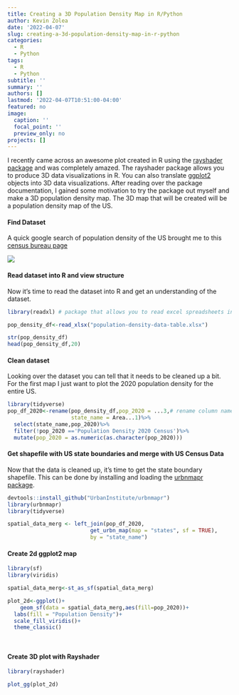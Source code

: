 ```yaml
---
title: Creating a 3D Population Density Map in R/Python
author: Kevin Zolea
date: '2022-04-07'
slug: creating-a-3d-population-density-map-in-r-python
categories:
  - R
  - Python
tags:
  - R
  - Python
subtitle: ''
summary: ''
authors: []
lastmod: '2022-04-07T10:51:00-04:00'
featured: no
image:
  caption: ''
  focal_point: ''
  preview_only: no
projects: []
---
```

I recently came across an awesome plot created in R using the [rayshader package](https://www.rayshader.com/index.html){target="_blank"} and was completely amazed. The rayshader package allows you to produce 3D data visualizations in R. You can also translate [ggplot2](https://ggplot2.tidyverse.org/){target="_blank"} objects into 3D data visualizations. After reading over the package documentation, I gained some motivation to try the package out myself and make a 3D population density map. The 3D map that will be created will be a population density map of the US.

#### Find Dataset

A quick google search of population density of the US brought me to this [census bureau page](https://www.census.gov/data/tables/time-series/dec/density-data-text.html){target="_blank"}

![](capture.png)


#### Read dataset into R and view structure

Now it's time to read the dataset into R and get an understanding of the dataset.

```r

library(readxl) # package that allows you to read excel spreadsheets into R

pop_density_df<-read_xlsx("population-density-data-table.xlsx")

str(pop_density_df)
head(pop_density_df,20)

```

#### Clean dataset

Looking over the dataset you can tell that it needs to be cleaned up a bit. For the first map I just want to plot the 2020 population density for the entire US.

```r
library(tidyverse)
pop_df_2020<-rename(pop_density_df,pop_2020 = ...3,# rename column name ...3 to pop_2020
                    state_name = Area...1)%>%
  select(state_name,pop_2020)%>%
  filter(!pop_2020 =='Population Density 2020 Census')%>%
  mutate(pop_2020 = as.numeric(as.character(pop_2020)))

```

#### Get shapefile with US state boundaries and merge with US Census Data

Now that the data is cleaned up, it's time to get the state boundary shapefile. This can be done by installing and loading the [urbnmapr package](https://urbaninstitute.github.io/urbnmapr/){target="_blank"}. 

```r
devtools::install_github("UrbanInstitute/urbnmapr")
library(urbnmapr)
library(tidyverse)

spatial_data_merg <- left_join(pop_df_2020,
                          get_urbn_map(map = "states", sf = TRUE),
                          by = "state_name")

```

#### Create 2d ggplot2 map

```r
library(sf)
library(viridis)

spatial_data_merg<-st_as_sf(spatial_data_merg)

plot_2d<-ggplot()+
    geom_sf(data = spatial_data_merg,aes(fill=pop_2020))+
  labs(fill = "Population Density")+
  scale_fill_viridis()+
  theme_classic()

    


```


#### Create 3D plot with Rayshader

```r
library(rayshader)

plot_gg(plot_2d)

```










